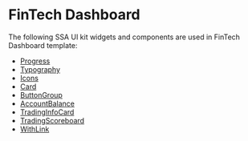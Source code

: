  

<Meta title="Templates/FinTech Dashboard/Documentation" />
 
# FinTech Dashboard
 
The following SSA UI kit widgets and components are used in FinTech Dashboard template:
- [Progress](https://uikit.ssa.group/?path=/docs/@ssa-ui-kit/core_components-progress--docs)
- [Typography](https://uikit.ssa.group/?path=/docs/@ssa-ui-kit/core_components-typography--docs)
- [Icons](https://uikit.ssa.group/?path=/docs/@ssa-ui-kit/core_components-icons--docs)
- [Card](https://uikit.ssa.group/?path=/docs/@ssa-ui-kit/core_components-card--docs)
- [ButtonGroup](https://uikit.ssa.group/?path=/docs/@ssa-ui-kit/core_components-buttongroup--docs)
- [AccountBalance](https://uikit.ssa.group/?path=/docs/@ssa-ui-kit/fitness_trading-accountbalance--docs)
- [TradingInfoCard](https://uikit.ssa.group/?path=/docs/@ssa-ui-kit/fitness_trading-tradinginfocard--docs)
- [TradingScoreboard](https://uikit.ssa.group/?path=/docs/@ssa-ui-kit/fitness_trading-tradingscoreboard--docs)
- [WithLink](https://uikit.ssa.group/?path=/story/@ssa-ui-kit/fitness_trading-accountbalance--with-link)

